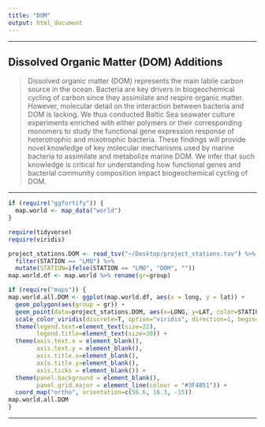 ```yaml
---
title: "DOM"
output: html_document
---
```


---

## **Dissolved Organic Matter (DOM) Additions**

> Dissolved organic matter (DOM) represents the main labile carbon source in the ocean. Bacteria are key drivers in biogeochemical cycling of carbon since they assimilate and respire organic matter. However, molecular detail on the interaction between bacteria and DOM is lacking. We thus conducted Baltic Sea seawater culture experiments enriched with either polymers or their corresponding monomers to study the functional gene expression response of heterotrophic and mixotrophic bacteria. These findings will provide novel knowledge of key molecular mechanisms used by marine bacteria to assimilate and metabolize marine DOM. We infer that such knowledge is critical for understanding how functional genes and bacterial community composition impact biogeochemical cycling of DOM.

---

```r
if (require("ggfortify")) {
  map.world <- map_data("world")
}
```

```r
require(tidyverse)
require(viridis)
```

```r
project_stations.DOM <- read_tsv("~/Desktop/project_stations.tsv") %>%
  filter(STATION == "LMO") %>%
  mutate(STATION=ifelse(STATION == "LMO", "DOM", ""))
map.world.df <- map.world %>% rename(gr=group)
```

```r
if (require("maps")) {
map.world.all.DOM <- ggplot(map.world.df, aes(x = long, y = lat)) +
  geom_polygon(aes(group = gr)) +
  geom_point(data=project_stations.DOM, aes(x=LONG, y=LAT, color=STATION), size=15) +
  scale_color_viridis(discrete=T, option="viridis", direction=1, begin= 0.35, end=1, name="Project") +
  theme(legend.text=element_text(size=22),
        legend.title=element_text(size=30)) +
  theme(axis.text.x = element_blank(),
        axis.text.y = element_blank(),
        axis.title.x=element_blank(),
        axis.title.y=element_blank(),
        axis.ticks = element_blank()) +
  theme(panel.background = element_blank(),
        panel.grid.major = element_line(colour = "#3F4851")) +
  coord_map("ortho", orientation=c(56.6, 16.3, -15))
map.world.all.DOM
}
```

---

